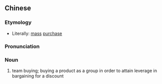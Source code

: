 {{also|团购}}
==Chinese==
{{zh-forms|s=团购}}

===Etymology===
* Literally: [[mass]] [[purchase]]

===Pronunciation===
{{zh-pron
|m=tuángòu
|c=tyun4 kau3
|cat=n
}}

===Noun===
{{zh-noun}}

# team buying; buying a product as a group in order to attain leverage in bargaining for a discount